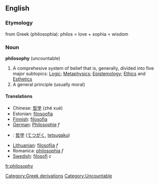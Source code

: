 ==English==

=== Etymology ===
from Greek (philosophia): philos = love + sophia = wisdom

=== Noun ===
'''philosophy'''  (uncountable)
# A comprehesive system of belief that is, generally, divided into five major subtopics:  [[Logic]]; [[Metaphysics]]; [[Epistemology]]; [[Ethics]] and [[Esthetics]]
# A general principle (usually moral)

==== Translations ====
*Chinese: [[哲学]] (zhé xué)
*Estonian: [[filosoofia]]
*[[Finnish]]: [[filosofia]]
*[[German]]: [[Philosophie]] ''f''
*{{ja}}: [[哲学]] ([[てつがく]], [[tetsugaku]])
*[[Lithuanian]]: [[filosofija]] ''f''
*Romanica: [[philosophia]] ''f''
*[[Swedish]]: [[filosofi]] ''c''

[[Category:Greek derivations]]
[[Category:Uncountable]]
[[fr:philosophy]]